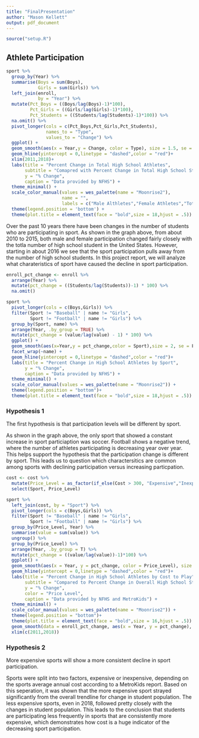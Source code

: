 ```yaml
---
title: "FinalPresentation"
author: "Mason Kellett"
output: pdf_document
---
```

```r
source("setup.R")
```
## Athlete Participation  
```r
sport %>%
  group_by(Year) %>%
  summarise(Boys = sum(Boys),
            Girls = sum(Girls)) %>%
  left_join(enroll,
            by = "Year") %>%
  mutate(Pct_Boys = ((Boys/lag(Boys)-1)*100),
         Pct_Girls = ((Girls/lag(Girls)-1)*100),
         Pct_Students = ((Students/lag(Students)-1)*100)) %>%
  na.omit() %>%
  pivot_longer(cols = c(Pct_Boys,Pct_Girls,Pct_Students),
               names_to = "Type",
               values_to = "Change") %>%
  ggplot() +
  geom_smooth(aes(x = Year,y = Change, color = Type), size = 1.5, se = F) + 
  geom_hline(yintercept = 0,linetype = "dashed",color = "red")+
  xlim(2011,2018)+
  labs(title = "Percent Change in Total High School Athletes",
       subtitle = "Comapred with Percent Change in Total High School Students",
       y = "% Change",
       caption = "Data provided by NFHS") +
  theme_minimal() +
  scale_color_manual(values = wes_palette(name = "Moonrise2"),
                     name = "",
                     labels = c("Male Althletes","Female Athletes","Total Students")) +
  theme(legend.position = 'bottom') +
  theme(plot.title = element_text(face = "bold",size = 18,hjust = .5))
```
  Over the past 10 years there have been changes in the number of students who are participating in sport. As shown in the graph above, from about 2010 to 2015, both male and female participation changed fairly closely with the totla number of high school student in the United States. However, starting in about 2016 we see that the sport participation pulls away from the number of high school students. In this project report, we will analyze what charateristics of sport have caused the decline in sport participation.   
  

```r
enroll_pct_change <- enroll %>%
  arrange(Year) %>%
  mutate(pct_change = ((Students/lag(Students))-1) * 100) %>%
  na.omit()

sport %>%
  pivot_longer(cols = c(Boys,Girls)) %>%
  filter(Sport != "Baseball" | name != "Girls",
         Sport != "Football" | name != "Girls") %>%
  group_by(Sport, name) %>%
  arrange(Year, .by_group = TRUE) %>%
  mutate(pct_change = (value/lag(value) - 1) * 100) %>%
  ggplot() +
  geom_smooth(aes(x=Year,y = pct_change,color = Sport),size = 2, se = F) +
  facet_wrap(~name) +
  geom_hline(yintercept = 0,linetype = "dashed",color = "red")+
  labs(title = "Percent Change in High School Athletes by Sport",
       y = "% Change",
       caption = "Data provided by NFHS") +
  theme_minimal() +
  scale_color_manual(values = wes_palette(name = "Moonrise2")) +
  theme(legend.position = "bottom")+
  theme(plot.title = element_text(face = "bold",size = 18,hjust = .5)) 
```

### Hypothesis 1  
  
The first hypothesis is that participation levels will be different by sport.  
 
  As shwon in the graph above, the only sport that showed a constant increase in sport particiaption was soccer. Football shows a negative trend, where the number of athletes participating is decreasing year over year. This helps support the hypothesis that the participation change is different by sport. This leads us to question which charactersitics are common among sports with declining participation versus increasing particpation.  
  

  
```r
 
cost <- cost %>%
  mutate(Price_Level = as_factor(if_else(Cost > 300, "Expensive","Inexpensive"))) %>%
  select(Sport, Price_Level)

sport %>%
  left_join(cost, by = "Sport") %>%
  pivot_longer(cols = c(Boys,Girls)) %>%
  filter(Sport != "Baseball" | name != "Girls",
         Sport != "Football" | name != "Girls") %>%
  group_by(Price_Level, Year) %>%
  summarise(value = sum(value)) %>%
  ungroup() %>%
  group_by(Price_Level) %>%
  arrange(Year, .by_group = T) %>%
  mutate(pct_change = ((value/lag(value))-1)*100) %>%
  ggplot() +
  geom_smooth(aes(x = Year, y = pct_change, color = Price_Level), size = 2,se = F) +
  geom_hline(yintercept = 0,linetype = "dashed",color = "red")+
  labs(title = "Percent Change in High School Athletes by Cost to Play",
       subtitle = "Compared to Percent Change in Overall High School Students (Black)",
       y = "% Change",
       color = "Price Level",
       caption = "Data provided by NFHS and MetroKids") +
  theme_minimal() +
  scale_color_manual(values = wes_palette(name = "Moonrise2")) +
  theme(legend.position = "bottom")+
  theme(plot.title = element_text(face = "bold",size = 16,hjust = .5)) +
  geom_smooth(data = enroll_pct_change, aes(x = Year, y = pct_change), size = 2, se = F, color = "black") +
  xlim(c(2011,2018))
```

### Hypothesis 2  

 More expensive sports will show a more consistent decline in sport participation. 

  Sports were split into two factors, expensive or inexpensive, depending on the sports average annual cost according to a MetroKids report. Based on this seperation, it was shown that the more expensive sport strayed significantly from the overall trendline for change in student population. The less expensive sports, even in 2018, followed pretty closely with the changes in student population. This leads to the conclusion that students are participating less frequently in sports that are consistently more expensive, which demonstrates how cost is a huge indicator of the decreasing sport participation. 


